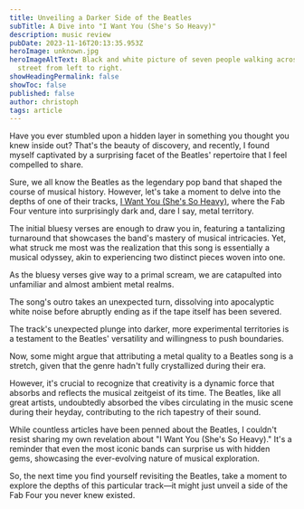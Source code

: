 ```yaml
---
title: Unveiling a Darker Side of the Beatles
subTitle: A Dive into "I Want You (She's So Heavy)"
description: music review
pubDate: 2023-11-16T20:13:35.953Z
heroImage: unknown.jpg
heroImageAltText: Black and white picture of seven people walking across a
  street from left to right.
showHeadingPermalink: false
showToc: false
published: false
author: christoph
tags: article
---
```

Have you ever stumbled upon a hidden layer in something you thought you knew inside out? That's the beauty of discovery, and recently, I found myself captivated by a surprising facet of the Beatles' repertoire that I feel compelled to share.

Sure, we all know the Beatles as the legendary pop band that shaped the course of musical history. However, let's take a moment to delve into the depths of one of their tracks, [I Want You (She's So Heavy)](https://songwhip.com/the-beatles/i-want-you-shes-so-heavy-2019-mix), where the Fab Four venture into surprisingly dark and, dare I say, metal territory.

The initial bluesy verses are enough to draw you in, featuring a tantalizing turnaround that showcases the band's mastery of musical intricacies. Yet, what struck me most was the realization that this song is essentially a musical odyssey, akin to experiencing two distinct pieces woven into one.

As the bluesy verses give way to a primal scream, we are catapulted into unfamiliar and almost ambient metal realms.

The song's outro takes an unexpected turn, dissolving into apocalyptic white noise before abruptly ending as if the tape itself has been severed.

The track's unexpected plunge into darker, more experimental territories is a testament to the Beatles' versatility and willingness to push boundaries.

Now, some might argue that attributing a metal quality to a Beatles song is a stretch, given that the genre hadn't fully crystallized during their era.

However, it's crucial to recognize that creativity is a dynamic force that absorbs and reflects the musical zeitgeist of its time. The Beatles, like all great artists, undoubtedly absorbed the vibes circulating in the music scene during their heyday, contributing to the rich tapestry of their sound.

While countless articles have been penned about the Beatles, I couldn't resist sharing my own revelation about "I Want You (She's So Heavy)." It's a reminder that even the most iconic bands can surprise us with hidden gems, showcasing the ever-evolving nature of musical exploration.

So, the next time you find yourself revisiting the Beatles, take a moment to explore the depths of this particular track—it might just unveil a side of the Fab Four you never knew existed.